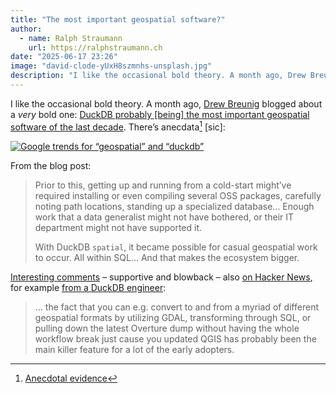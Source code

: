 ```yaml
---
title: "The most important geospatial software?"
author:
  - name: Ralph Straumann
    url: https://ralphstraumann.ch
date: "2025-06-17 23:26"
image: "david-clode-yUxH8szmnhs-unsplash.jpg"
description: "I like the occasional bold theory. A month ago, Drew Breunig blogged about a very bold one: #DuckDB probably being the most important geospatial software of the last decade. What gives?"
---
```


I like the occasional bold theory. A month ago, [Drew Breunig](https://www.dbreunig.com) blogged about a *very* bold one: [DuckDB probably [being] the most important geospatial software of the last decade](https://www.dbreunig.com/2025/05/03/duckdb-is-the-most-impactful-geospatial-software-in-a-decade.html). There's anecdata^[[Anecdotal evidence](https://en.wikipedia.org/wiki/Anecdotal_evidence#Scientific_context)] [sic]:

[![Google trends for "geospatial" and "duckdb"](google-trends.png 'Google trends for "geospatial" and "duckdb"')](https://trends.google.com/trends/explore?date=2010-01-01%202025-06-17&q=duckdb,geospatial&hl=en
)

From the blog post:

> Prior to this, getting up and running from a cold-start might’ve required installing or even compiling several OSS packages, carefully noting path locations, standing up a specialized database… Enough work that a data generalist might not have bothered, or their IT department might not have supported it.
> 
> With DuckDB `spatial`, it became possible for casual geospatial work to occur. All within SQL… And that makes the ecosystem bigger.

[Interesting comments](https://news.ycombinator.com/item?id=43881468) – supportive and blowback – also [on Hacker News](https://news.ycombinator.com/item?id=43881468), for example [from a DuckDB engineer](https://news.ycombinator.com/item?id=43882914):

> ... the fact that you can e.g. convert to and from a myriad of different geospatial formats by utilizing GDAL, transforming through SQL, or pulling down the latest Overture dump without having the whole workflow break just cause you updated QGIS has probably been the main killer feature for a lot of the early adopters.
